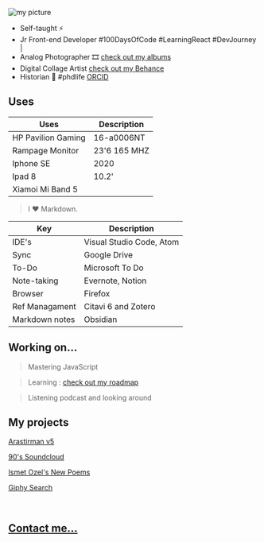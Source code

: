 
![](https://pbs.twimg.com/profile_images/1392896862093459456/tcTntWXP_400x400.jpg "my picture")

- Self-taught ⚡️ 
- Jr Front-end Developer #100DaysOfCode #LearningReact #DevJourney |
- Analog Photographer 🎞️ [check out my albums](https://www.lomography.com/homes/lunaparkbuyucusu/albums)
- Digital Collage Artist [check out my Behance](https://www.behance.net/Ted2xmen)
- Historian 📗 #phdlife [ORCID](https://orcid.org/0000-0001-8587-3369)




## Uses

| Uses                   |   Description       |
| ---------------------- | ------------------- |
| HP Pavilion Gaming     | 16-a0006NT          |
| Rampage Monitor        | 23'6 165 MHZ        |
| Iphone SE              | 2020                |
| Ipad 8                 | 10.2'               |
| Xiamoi Mi Band 5       |                     |


> I ♥ Markdown.

| Key                     | Description                |
| ----------------------  | -------------------------- |
| IDE's                   | Visual Studio Code, Atom   |
| Sync                    | Google Drive               |
| To-Do                   | Microsoft To Do            |
| Note-taking             | Evernote, Notion           |
| Browser                 | Firefox                    |
| Ref Managament          | Citavi 6 and Zotero        |
| Markdown notes          | Obsidian                   |


## Working on...

> Mastering JavaScript

> Learning :  [check out my roadmap](/roadmap) 

> Listening podcast and looking around



## My projects



[Arastirman v5 ](https://arastirmanv4.vercel.app/)

[90's Soundcloud](https://ted2xmen.github.io/onemonth-soundcloud90/)

[Ismet Ozel's New Poems](https://ted2xmen.github.io/random-ozel/)

[Giphy Search ](https://ted2xmen.github.io/giphy-onemonth-engine/)

<br />




## [Contact me...](/contact)
